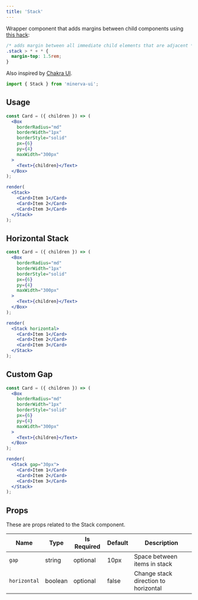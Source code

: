 ```yaml
---
title: 'Stack'
---
```



Wrapper component that adds margins between child components using [this hack](https://every-layout.dev/layouts/stack/#the-solution):

```css
/* adds margin between all immediate child elements that are adjacent */
.stack > * + * {
  margin-top: 1.5rem;
}
```

Also inspired by [Chakra UI](https://chakra-ui.com/stack).

```js
import { Stack } from 'minerva-ui';
```

## Usage

```jsx live noInline
const Card = ({ children }) => (
  <Box
    borderRadius="md"
    borderWidth="1px"
    borderStyle="solid"
    px={6}
    py={4}
    maxWidth="300px"
  >
    <Text>{children}</Text>
  </Box>
);

render(
  <Stack>
    <Card>Item 1</Card>
    <Card>Item 2</Card>
    <Card>Item 3</Card>
  </Stack>
);
```

## Horizontal Stack

```jsx live noInline
const Card = ({ children }) => (
  <Box
    borderRadius="md"
    borderWidth="1px"
    borderStyle="solid"
    px={6}
    py={4}
    maxWidth="300px"
  >
    <Text>{children}</Text>
  </Box>
);

render(
  <Stack horizontal>
    <Card>Item 1</Card>
    <Card>Item 2</Card>
    <Card>Item 3</Card>
  </Stack>
);
```

## Custom Gap

```jsx live noInline
const Card = ({ children }) => (
  <Box
    borderRadius="md"
    borderWidth="1px"
    borderStyle="solid"
    px={6}
    py={4}
    maxWidth="300px"
  >
    <Text>{children}</Text>
  </Box>
);

render(
  <Stack gap="30px">
    <Card>Item 1</Card>
    <Card>Item 2</Card>
    <Card>Item 3</Card>
  </Stack>
);
```

## Props

These are props related to the Stack component.

| Name         | Type    | Is Required | Default | Description                          |
| ------------ | ------- | ----------- | ------- | ------------------------------------ |
| `gap`        | string  | optional    | 10px    | Space between items in stack         |
| `horizontal` | boolean | optional    | false   | Change stack direction to horizontal |
